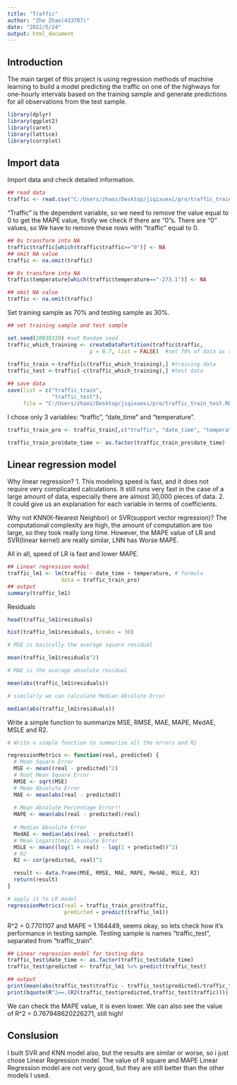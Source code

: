 ---
title: "Traffic"
author: "Zhe Zhao(433707)"
date: "2022/5/24"
output: html_document
---

## Introduction
The main target of this project is using regression methods of machine learning to build a model predicting the traffic on one of the highways for one-hourly intervals based on the training sample and generate predictions for all observations from the test sample.

```{r}
library(dplyr)
library(ggplot2)
library(caret)
library(lattice)
library(corrplot)
```

## Import data
Import data and check detailed information.
```{r}
## read data
traffic <- read.csv("C:/Users/zhaoz/Desktop/jiqixuexi/pro/traffic_train.csv")
```

"Traffic" is the dependent variable, so we need to remove the value equal to 0 to get the MAPE value, firstly we check if there are "0"s.
There are "0" values, so We have to remove these rows with "traffic" equal to 0.
```{r}
## 0s transform into NA
traffic$traffic[which(traffic$traffic=="0")] <- NA
## omit NA value
traffic <- na.omit(traffic)
```

```{r}
## 0s transform into NA
traffic$temperature[which(traffic$temperature=="-273.1")] <- NA

## omit NA value
traffic <- na.omit(traffic)
```

Set training sample as 70% and testing sample as 30%.
```{r}
## set training sample and test sample 

set.seed(20030329) #set Random seed
traffic_which_training <- createDataPartition(traffic$traffic,
                          p = 0.7, list = FALSE)  #set 70% of data as training data
    
traffic_train <-traffic[c(traffic_which_training),] #training data
traffic_test <-traffic[-c(traffic_which_training),] #test data

## save data
save(list = c("traffic_train",
              "traffic_test"),
     file = "C:/Users/zhaoz/Desktop/jiqixuexi/pro/traffic_train_test.RData")

```

I chose only 3 variables: "traffic", "date_time" and "temperature".
```{r}
traffic_train_pro <- traffic_train[,c("traffic", "date_time", "temperature")]

traffic_train_pro$date_time <- as.factor(traffic_train_pro$date_time)
```

## Linear regression model
Why linear regression?
1. This modeling speed is fast, and it does not require very complicated calculations. It still runs very fast in the case of a large amount of data, especially there are almost 30,000 pieces of data.
2. It could give us an explanation for each variable in terms of coefficients.

Why not KNN(K-Nearest Neighbor) or SVR(support vector regression)?
The computational complexity are high, the amount of computation are too large, so they took really long time.
However, the MAPE value of LR and SVR(linear kernel) are really similar,  LNN has Worse MAPE. 

All in all, speed of LR is fast and lower MAPE.
```{r}
## Linear regression model 
traffic_lm1 <- lm(traffic ~ date_time + temperature, # formula
                 data = traffic_train_pro)
## output
summary(traffic_lm1)
```
Residuals
```{r}

head(traffic_lm1$residuals)

hist(traffic_lm1$residuals, breaks = 30)

# MSE is basically the average square residual

mean(traffic_lm1$residuals^2)

# MAE is the average absolute residual

mean(abs(traffic_lm1$residuals))

# similarly we can calculate Median Absolute Error

median(abs(traffic_lm1$residuals))
```
Write a simple function to summarize MSE, RMSE, MAE, MAPE, MedAE, MSLE and R2.
```{r}
# Write a simple function to summarize all the errors and R2

regressionMetrics <- function(real, predicted) {
  # Mean Square Error
  MSE <- mean((real - predicted)^2)
  # Root Mean Square Error
  RMSE <- sqrt(MSE)
  # Mean Absolute Error
  MAE <- mean(abs(real - predicted))
  
  # Mean Absolute Percentage Error!!
  MAPE <- mean(abs(real - predicted)/real)
  
  # Median Absolute Error
  MedAE <- median(abs(real - predicted))
  # Mean Logarithmic Absolute Error
  MSLE <- mean((log(1 + real) - log(1 + predicted))^2)
  # R2
  R2 <- cor(predicted, real)^2

  result <- data.frame(MSE, RMSE, MAE, MAPE, MedAE, MSLE, R2)
  return(result)
}

# apply it to LR model
regressionMetrics(real = traffic_train_pro$traffic,
                  predicted = predict(traffic_lm1))
```

R^2 = 0.7701107 and MAPE = 1.164449, seems okay, so lets check how it's performance in testing sample.
Testing sample is names "traffic_test", separated from "traffic_train".
```{r}
## Linear regression model for testing data
traffic_test$date_time <- as.factor(traffic_test$date_time)
traffic_test$predicted <- traffic_lm1 %>% predict(traffic_test)

## output
print(mean(abs(traffic_test$traffic - traffic_test$predicted)/traffic_test$traffic))
print(bquote(R^2==.(R2(traffic_test$predicted,traffic_test$traffic))))
```
We can check the MAPE value, it is even lower.
We can also see the value of R^2 = 0.767948620226271, still high!


## Conslusion
I built SVR and KNN model also, but the results are similar or worse, so i just chose Linear Regression model. The value of R square and MAPE Linear Regression model are not very good, but they are still better than the other models I used. 
